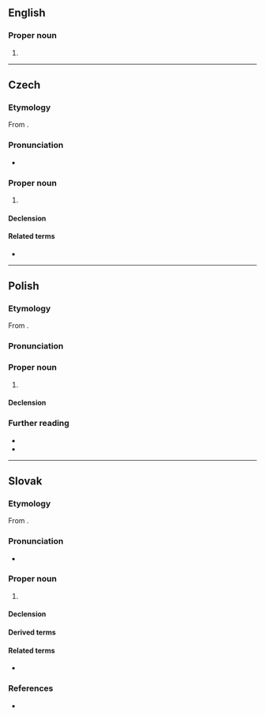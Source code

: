 ==English==

===Proper noun===
{{en-proper noun}}

# {{alternative form of|en|Bogdan}}

----

==Czech==
{{wikipedia|lang=cs}}

===Etymology===
From {{inh|cs|sla-pro|*Bogъdanъ}}.

===Pronunciation===
* {{cs-IPA}}

===Proper noun===
{{cs-proper noun|g=m}}

# {{given name|cs|male}}

====Declension====
{{cs-decl-noun
|Bohdan|Bohdana|Bohdanovi|Bohdana|Bohdane|Bohdanovi|Bohdanem
|Bohdani, Bohdanové|Bohdanů|Bohdanům|Bohdany|Bohdani, Bohdanové|Bohdanech|Bohdany
}}

====Related terms====
* {{l|cs|Bohdana}}

----

==Polish==
{{wp|lang=pl}}

===Etymology===
From {{inh|cs|sla-pro|*Bogъdanъ}}.

===Pronunciation===
{{pl-p|a=LL-Q809 (pol)-Olaf-Bohdan.wav}}

===Proper noun===
{{pl-proper noun|m-pr}}

# {{given name|pl|male}}

====Declension====
{{pl-decl-noun-m-pr}}

===Further reading===
* {{R:pl:WSJP}}
* {{R:pl:PWN}}

----

==Slovak==
{{wikipedia|lang=sk}}

===Etymology===
From {{inh|sk|sla-pro|*Bogъdanъ}}.

===Pronunciation===
* {{IPA|sk|/ˈbɔɦdan/}}

===Proper noun===
{{sk-proper noun|g=m|gen=Bohdana|pl=Bohdanovia|decl=chlap}}

# {{given name|sk|male}}

====Declension====
{{sk-decl-noun|Bohdan|Bohdana|Bohdanovi|Bohdana|Bohdanovi|Bohdanom|Bohdanovia|Bohdanov|Bohdanom|Bohdanov|Bohdanoch|Bohdanmi}}

====Derived terms====
{{der2|sk|Božo|Bohdanko}}

====Related terms====
* {{l|sk|Bohdana}}

===References===
* {{R:SDK}}